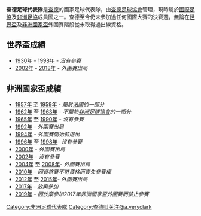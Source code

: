 {{Infobox National football team 
|  Name               = 查德
|  Badge              = Flag of Chad.svg
|  Nickname          = ''Les Sao''
|  Association        = [[查德足球協會|查德足球協會]] 
|  Sub-confederation  = [[中非洲足球總會聯會|中非洲足球總會聯會 (UNIFFAC)]] <br> (Central Africa)
|  Confederation      = [[非洲足球協會|非洲足球協會]] (Africa)
|  Coach              = {{link-en|伊曼紐爾·特雷戈特|Emmanuel Trégoat}}
|  Captain            = {{link-en|埃澤基爾·恩杜阿塞爾|Ezechiel N'Douassel}}
|  Most caps          = {{link-en|埃澤基爾·恩杜阿塞爾|Ezechiel N'Douassel}} (36)
|  Top scorer         = {{link-en|埃澤基爾·恩杜阿塞爾|Ezechiel N'Douassel}} (8)
|  Home Stadium       = {{link-en|全能體育場|Stade Omnisports Idriss Mahamat Ouya}}
|  FIFA Trigramme     = CHA 
| FIFA Rank         = {{FIFA World Rankings|CHA}} 
| FIFA max           = 97 
| FIFA max date      = 2016年4月 
| FIFA min           = 190
| FIFA min date      = 1997年6月至9月 
| Elo Rank          = {{World Football Elo Ratings|Chad}}
| Elo max            = 111 
| Elo max date       = 1977年12月 
| Elo min            = 159 
| Elo min date       = 2011年11月  
| pattern_la1       = |pattern_b1=_shoulder_stripes_white_stripes|pattern_ra1= 
| leftarm1          = 0000FF |body1=0000FF |rightarm1=0000FF |shorts1=FFFF00 |socks1=FF0000
| pattern_la2       = |pattern_b2=_shoulder_stripes_black_stripes|pattern_ra2= 
| leftarm2          = FFFF00 |body2=FFFF00 |rightarm2=FFFF00 |shorts2=0000FF |socks2=FFFF00
|  World cup apps     = 
|  World cup first    =  
|  World cup best     =  
|  Regional name      =  
|  Regional cup apps  = 
|  Regional cup first =  
|  Regional cup best  = 
}}

'''查德足球代表隊'''是[[查德|查德]]的國家足球代表隊，由[[查德足球協會|查德足球協會]]管理，現時屬於[[國際足協|國際足協]]及[[非洲足協|非洲足協]]成員國之一。查德至今仍未參加過任何國際大賽的決賽週，無論在[[世界盃足球賽|世界盃]]及[[非洲國家盃|非洲國家盃]]外圍賽階段從未取得過出線資格。

== 世界盃成績 ==
* [[1930年世界杯足球赛|1930年]] - [[1998年世界杯足球赛|1998年]] - ''沒有參賽''
* [[2002年世界杯足球赛|2002年]] - [[2018年世界杯足球赛|2018年]] - ''外圍賽出局''

== 非洲國家盃成績 ==
* [[1957年非洲國家盃|1957年]] 至 [[1959年非洲國家盃|1959年]] - ''屬於[[法國國家足球隊|法國]]的一部分''
* [[1962年非洲國家盃|1962年]] 至 [[1962年非洲國家盃|1963年]] - ''不屬於[[非洲足球協會|非洲足球協會]]的一部分''
* [[1965年非洲國家盃|1965年]] 至 [[1990年非洲國家盃|1990年]] - ''沒有參賽''
* [[1992年非洲國家盃|1992年]] - ''外圍賽出局''
* [[1994年非洲國家盃|1994年]] - ''外圍賽開始前退出''
* [[1996年非洲國家盃|1996年]] 至 [[1998年非洲國家盃|1998年]]- ''沒有參賽''
* [[2000年非洲國家盃|2000年]] - ''外圍賽出局''
* [[2002年非洲國家盃|2002年]] - ''沒有參賽''
* [[2004年非洲國家盃|2004年]] 至 [[2008年非洲國家盃|2008年]]- ''外圍賽出局''
* [[2010年非洲国家盃|2010年]] - ''因資格賽不符資格而喪失參賽權''
* [[2012年非洲國家盃|2012年]] 至 [[2015年非洲國家盃|2015年]]- ''外圍賽出局''
* [[2017年非洲國家盃|2017年]] - ''放棄參加''
* [[2019年非洲國家盃|2019年]] - ''因放棄參加2017年非洲國家盃外圍賽而禁止參賽''


{{CAF teams}}
{{國際足球}}

[[Category:非洲足球代表隊|Category:非洲足球代表隊]]
[[Category:查德叫关注@a.veryclark|Category:查德叫关注@a.veryclark]]